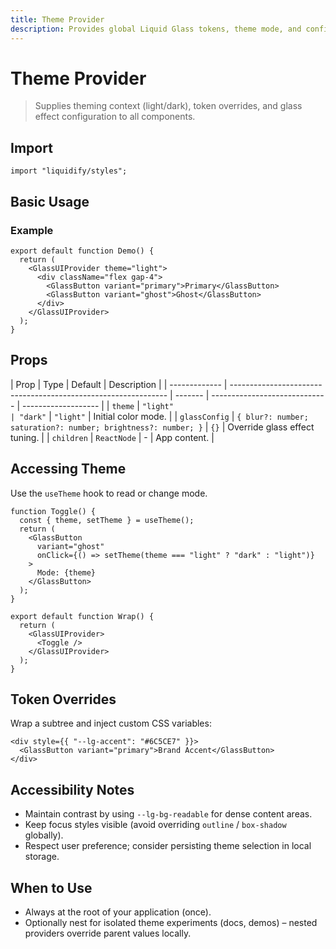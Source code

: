 ```yaml
---
title: Theme Provider
description: Provides global Liquid Glass tokens, theme mode, and configuration context.
---
```



# Theme Provider

> Supplies theming context (light/dark), token overrides, and glass effect configuration to all components.

## Import

```tsx
import "liquidify/styles";
```

## Basic Usage

### Example

```tsx
export default function Demo() {
  return (
    <GlassUIProvider theme="light">
      <div className="flex gap-4">
        <GlassButton variant="primary">Primary</GlassButton>
        <GlassButton variant="ghost">Ghost</GlassButton>
      </div>
    </GlassUIProvider>
  );
}
```

## Props

| Prop          | Type                                                           | Default | Description                   |
| ------------- | -------------------------------------------------------------- | ------- | ----------------------------- | ------------------- |
| `theme`       | `"light"                                                       | "dark"` | `"light"`                     | Initial color mode. |
| `glassConfig` | `{ blur?: number; saturation?: number; brightness?: number; }` | `{}`    | Override glass effect tuning. |
| `children`    | `ReactNode`                                                    | -       | App content.                  |

## Accessing Theme

Use the `useTheme` hook to read or change mode.

```tsx
function Toggle() {
  const { theme, setTheme } = useTheme();
  return (
    <GlassButton
      variant="ghost"
      onClick={() => setTheme(theme === "light" ? "dark" : "light")}
    >
      Mode: {theme}
    </GlassButton>
  );
}

export default function Wrap() {
  return (
    <GlassUIProvider>
      <Toggle />
    </GlassUIProvider>
  );
}
```

## Token Overrides

Wrap a subtree and inject custom CSS variables:

```tsx
<div style={{ "--lg-accent": "#6C5CE7" }}>
  <GlassButton variant="primary">Brand Accent</GlassButton>
</div>
```

## Accessibility Notes

- Maintain contrast by using `--lg-bg-readable` for dense content areas.
- Keep focus styles visible (avoid overriding `outline` / `box-shadow` globally).
- Respect user preference; consider persisting theme selection in local storage.

## When to Use

- Always at the root of your application (once).
- Optionally nest for isolated theme experiments (docs, demos) – nested providers override parent values locally.
